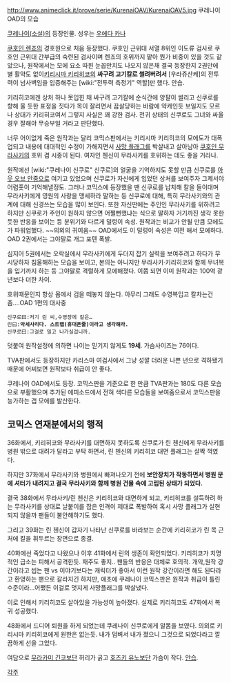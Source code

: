 http://www.animeclick.it/prove/serie/KurenaiOAV/KurenaiOAV5.jpg
쿠레나이 OAD의 모습

[[쿠레나이(소설)]]의 등장인물. 성우는 [[우에다 카나]]

[[쿠호인 렌죠]]의 경호원으로 처음 등장했다. 쿠호인 근위대 서열 8위인 이도류 검사로 쿠호인 근위대 간부급의 숙련된 검사이며 렌죠의 호위까지 맡아 뭔가 비중이 있을 것도 같았으나, 원작에서는 모에 요소 따윈 눈꼽만치도 나오지 않은채 결국 등장한지 2권만에 별 활약도 없이[[키리시마 키리히코]]의 '''싸구려 고기칼로 썰려버려서''' [우라쥬산케]의 전투력이 넘사벽임을 입증해주는 [wiki:"전투력 측정기" 역할]만 했다. 안습. 

키리히코에겐 상처 하나 못입힌 채 싸구려 고기칼에 순식간에 양팔이 썰리고 신쿠로를 향해 울 듯한 표정을 짓다가 목이 잘리면서 끔살당하는 바람에 약캐인듯 보일지도 모르나 상대가 키리히코여서 그렇지 사실은 꽤 강한 검사. 전귀 상태의 신쿠로도 그녀와 싸울 경우 잘해야 무승부일 거라고 판단했다.

너무 어이없게 죽은 원작과는 달리 코믹스판에서는 키리시마 키리히코의 모에도가 대폭 업되고 내용에 대대적인 수정이 가해지면서 [[사망 플래그]]를 박살내고 살아남아 [[쿠호인 무라사키]]의 호위 겸 시종이 된다. 여자인 첸신이 무라사키를 호위하는 데도 좋을 거라나. 

원작에선 [wiki:"쿠레나이 신쿠로" 신쿠로]의 얼굴을 기억하지도 못할 만큼 신쿠로를 [[아웃 오브 안중]]으로 여기고 있었으며 신쿠로가 자신에게 입었던 상처를 보여주자 그제서야 어렴풋이 기억해낼정도. 그러나 코믹스에 등장했을 땐 신쿠로를 납치해 칼을 들이대며 무라사키에게 영원의 사랑을 맹세하라 말하는 등 신쿠로에 대해, 특히 무라사키와의 관계에 대해 신경쓰는 모습을 많이 보인다. 또한 자신딴에는 주인인 무라사키를 위하려고 하지만 신쿠로가 주인이 원하지 않으면 어쩔뻔했냐는 식으로 말하자 거기까진 생각 못한 듯한 반응을 보이는 등 분위기와 다르게 덜렁이 속성. 원작과는 비교가 안될 만큼 모에도가 파워업했다. ~~의외의 귀여움~~ OAD에서도 이 덜렁이 속성은 여전 해서 모에하다. OAD 2권에서는 그야말로 개그 포텐 폭발.

심지어 5권에서는 오락실에서 무라사키에게 두더지 잡기 실력을 보여주려고 하다가 무시당하자 침울해하는 모습을 보이고, 본의는 아니지만 무라사키·키리히코와 함께 무녀복을 입기까지 하는 등 그야말로 격렬하게 모에해졌다. 이쯤 되면 이미 원작과는 100억 광년보다 더한 차이.

호위때문인지 항상 몸에서 검을 떼놓지 않는다. 아무리 그래도 수영복입고 칼차는건 좀….OAD 1편의 대사중 

 신쿠로曰:저기 린 씨,수영장에 칼은…
 린曰:'''악세사리다. 스트랩(휴대폰줄)이라고 생각해라.'''
 신쿠로曰:그걸로 밀고 나가실겁니까.

덧붙여 원작설정에 의하면 나이는 믿기지 않게도 '''19세'''. 가슴사이즈는 76이다.

TVA판에서도 등장하지만 카리스마 여검사에서 그냥 성깔 더러운 나쁜 년으로 격하됐기 때문에 어찌보면 원작보다 취급이 안 좋다.

쿠레나이 OAD에서도 등장. 코믹스판을 기준으로 한 만큼 TVA판과는 180도 다른 모습으로 부활했으며 추가된 에피소드에서 전혀 색다른 모습들을 보여줌으로서 코믹스판을 능가하는 갭 모에를 발산한다.

== 코믹스 연재분에서의 행적 ==
36화에서, 키리히코와 무라사키를 대면하지 못하도록 신쿠로가 린 첸신에게 무라사키를 병원 밖으로 대려가 달라고 부탁 하면서, 린 첸신의 키리히코 대면 플래그는 살짝 꺽였다.

하지만 37화에서 무라사키와 병원에서 빠져나오기 전에 '''보안장치가 작동하면서 병원 문에 셔터가 내려지고 결국 무라사키와 함께 병원 건물 속에 고립된 상태가 되었다.'''  

결국 38화에서 무라사키/린 첸신은 키리히코와 대면하게 되고, 키리히코를 설득하려 하는 무라사키를 상대로 날붙이를 잡은 인격이 제대로 폭발하여 혹시 사망 플래그가 실현되지 않을까 팬들이 불안해하기도 했다. 

그리고 39화는 린 첸신이 갑자기 나타난 신쿠로를 바라보는 순간에 키리히코가 린 목 근처에 칼을 휘두르는 장면으로 종결. 

40화에선 죽었다고 나왔으나 이후 41화에서 린의 생존이 확인되었다. 키리히코가 치명적인 급소는 피해서 공격한듯. 재주도 좋지.. 팬들의 반응은 대체로 호의적. 개악,원작 강간이라고 씹는 팬 vs 이야기보다는 캐릭터가 좋아서 이런 원작 강간이라면 해도 된다라고 환영하는 팬으로 갈라지긴 하지만, 애초에 쿠레나이 코믹스판은 원작과 취급이 틀린 수준이라...어쨌든 이걸로 멋지게 사망플래그를 박살냈다.

이로 인해서 키리히코도 살아있을 가능성이 높아졌다. 실제로 키리히코도 47화에서 복귀 성공했다.

48화에서 드디어 퇴원을 하게 되었는데 쿠레나이 신쿠로에게 알몸을 보였다. 의외로 키리시마 키리히코에게 원한은 없는듯. 내가 덤벼서 내가 졌으니 그것으로 되었다라고 깔끔하게 선을 그었다.

여담으로 [[무라카미 긴코]]보단 허리가 굵고 [[호즈키 유노]]보단 가슴이 작다. [[안습]].

[[각주]]
